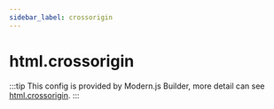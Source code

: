 ```yaml
---
sidebar_label: crossorigin
---
```


# html.crossorigin

:::tip
This config is provided by Modern.js Builder, more detail can see [html.crossorigin](https://modernjs.dev/builder/en/api/config-html.html#htmlcrossorigin).
:::


<Main />
